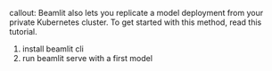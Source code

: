 callout: Beamlit also lets you replicate a model deployment from your private Kubernetes cluster. To get started with this method, read this tutorial.

1. install beamlit cli
2. run beamlit serve with a first model